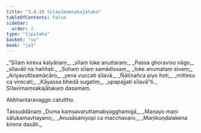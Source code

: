 ```yaml
---
title: "3.4.10 Sīlavīmaṃsakajātaka"
tableOfContents: false
sidebar:
  order: 2
type: "tipitaka"
basket: "su"
book: "ja1"
---
```



<DynamicBreadcrumb />

<Division number="118" book="ja1">

<Paragraph number="832" type="verses" book="ja1">
_“Sīlaṃ kireva kalyāṇaṃ,_  
_sīlaṃ loke anuttaraṃ;_  
_Passa ghoraviso nāgo,_  
_sīlavāti na haññati._  

</Paragraph>

</Division>
<Division number="119" book="ja1">

<Paragraph number="833" type="verses" book="ja1">
_Sohaṃ sīlaṃ samādissaṃ,_  
_loke anumataṃ sivaṃ;_  
_Ariyavuttisamācāro,_  
_yena vuccati sīlavā._  

</Paragraph>

</Division>
<Division number="120" book="ja1">

<Paragraph number="834" type="verses" book="ja1">
_Ñātīnañca piyo hoti,_  
_mittesu ca virocati;_  
_Kāyassa bhedā sugatiṃ,_  
_upapajjati sīlavā”ti._  


</Paragraph>
</Division>

<Paragraph number="835" type="center" book="ja1">
Sīlavīmaṃsakajātakaṃ dasamaṃ.

  
Abbhantaravaggo catuttho.



</Paragraph>

<Paragraph number="836" type="center" book="ja1">
Tassuddānaṃ


</Paragraph>

<Paragraph number="837" type="verses" book="ja1">
_Duma kaṃsavaruttamabyagghamigā,_  
_Maṇayo maṇi sālukamavhayano;_  
_Anusāsaniyopi ca macchavaro,_  
_Maṇikuṇḍalakena kirena dasāti._
</Paragraph>